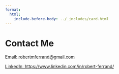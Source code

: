 ```yaml
---
format:
  html:
    include-before-body: ../_includes/card.html
---
```



<div id="page-content">
<h1> Contact Me </h1>
[Email: robertmferrand@gmail.com](mailto:robertmferrand@gmail.com)

[LinkedIn: https://www.linkedin.com/in/robert-ferrand/](https://www.linkedin.com/in/robert-ferrand/)
</div>